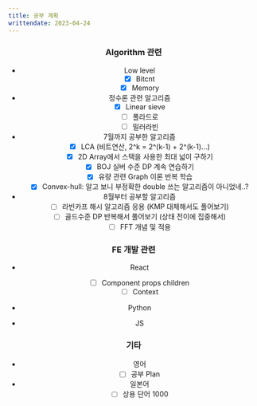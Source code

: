 ```yaml
---
title: 공부 계획
writtendate: 2023-04-24
---
```



<Header />

### Algorithm 관련 

- Low level
  * [x] Bitcnt
  * [x] Memory

- 정수론 관련 알고리즘
  * [x] Linear sieve
  * [ ] 폴라드로
  * [ ] 밀러라빈

- 7월까지 공부한 알고리즘
  * [x] LCA (비트연산, 2^k = 2^(k-1) + 2^(k-1)...)
  * [x] 2D Array에서 스택을 사용한 최대 넓이 구하기
  * [x] BOJ 실버 수준 DP 계속 연습하기
  * [x] 유량 관련 Graph 이론 반복 학습
  * [x] Convex-hull: 알고 보니 부정확한 double 쓰는 알고리즘이 아니었네..?

- 8월부터 공부할 알고리즘
  * [ ] 라빈카프 해시 알고리즘 응용 (KMP 대체해서도 풀어보기)
  * [ ] 골드수준 DP 반복해서 풀어보기 (상태 전이에 집중해서)
  * [ ] FFT 개념 및 적용

### FE 개발 관련

- React
  * [ ] Component props children
  * [ ] Context

- Python

- JS

### 기타

- 영어
  * [ ] 공부 Plan
- 일본어
  * [ ] 상용 단어 1000

<TagList />
<Comment />
